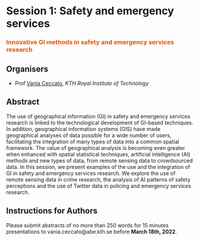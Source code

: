 # Session 1: Safety and emergency services {-}
### <span style="color:#E45201;">Innovative GI methods in safety and emergency services research </span> {-}

## Organisers {-}
- Prof [Vania Ceccato](https://www.kth.se/profile/vace?l=en), *KTH Royal Institute of Technology* 

## Abstract {-}
The use of geographical information (GI) in safety and emergency services research is linked to the technological development of GI-based techniques. In addition, geographical information systems (GIS) have made geographical analyses of data possible for a wide number of users, facilitating the integration of many types of data into a common spatial framework. The value of geographical analysis is becoming even greater when enhanced with spatial statistical techniques, artificial intelligence (AI) methods and new types of data, from remote sensing  data to crowdsourced data. In this session, we present examples of the use and the integration of GI in safety and emergency services research. We explore the use of remote sensing data in crime research, the analysis of AI patterns of safety perceptions and the use of Twitter data in policing and emergency services research. 

## Instructions for Authors {-}
Please submit abstracts of no more than 250 words for 15 minutes presentations to vania.ceccato@abe.kth.se before **March 18th, 2022**.

